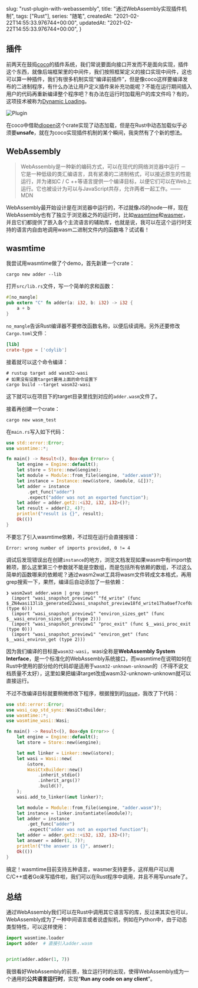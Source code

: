 
  slug: "rust-plugin-with-webassembly",
  title: "通过WebAssembly实现插件机制",
  tags: ["Rust"],
  series: "随笔",
  createdAt: "2021-02-22T14:55:33.976744+00:00",
  updatedAt: "2021-02-22T14:55:33.976744+00:00",
}

## 插件

前两天在鼓捣[coco](https://github.com/inherd/coco)的插件系统，我们常说要面向接口开发而不是面向实现，插件这个东西，就像后端框架里的中间件，我们按照框架定义的接口实现中间件，这也可以算一种插件，我们有很多机制实现“编译前插件”，但是像coco这样要编译发布的二进制程序，有什么办法让用户定义插件来补充功能呢？不能在运行期间插入用户的代码再重新编译整个程序吧？有办法在运行时加载用户的库文件吗？有的，这项技术被称为[Dynamic Loading](https://en.wikipedia.org/wiki/Dynamic_loading)。

![Plugin](https://i.loli.net/2021/02/22/SdDIRAY45lGKXWV.png)

在coco中借助[dlopen](https://crates.io/crates/dlopen)这个crate实现了动态加载，但是在Rust中动态加载似乎必须要**unsafe**，就在为coco实现插件机制的某个瞬间，我突然有了个新的想法。

## WebAssembly

> WebAssembly是一种新的编码方式，可以在现代的网络浏览器中运行 － 它是一种低级的类汇编语言，具有紧凑的二进制格式，可以接近原生的性能运行，并为诸如C / C ++等语言提供一个编译目标，以便它们可以在Web上运行。它也被设计为可以与JavaScript共存，允许两者一起工作。——MDN

WebAssembly最开始设计是在浏览器中运行的，不过就像JS的node一样，现在WebAssembly也有了独立于浏览器之外的运行时，比如[wasmtime](https://github.com/bytecodealliance/wasmtime)和[wasmer](https://github.com/wasmerio/wasmer)，并且它们都提供了嵌入各个主流语言的辅助库，也就是说，我可以在这个运行时支持的语言内自由地调用wasm二进制文件内的函数咯？试试看！

## wasmtime

我尝试用wasmtime做了个demo，首先新建一个crate：

```shell
cargo new adder --lib
```

打开`src/lib.rs`文件，写一个简单的求和函数：

```rust
#[no_mangle]
pub extern "C" fn adder(a: i32, b: i32) -> i32 {
    a + b
}
```

`no_mangle`告诉Rust编译器不要修改函数名称，以便后续调用。另外还要修改`Cargo.toml`文件：

```toml
[lib]
crate-type = ['cdylib']
```

接着就可以这个命令编译：

```shell
# rustup target add wasm32-wasi
# 如果没有设置target要用上面的命令设置下
cargo build --target wasm32-wasi
```

这下就可以在项目下的target目录里找到对应的`adder.wasm`文件了。

接着再创建一个crate：

```shell
cargo new wasm_test
```

在`main.rs`写入如下代码：

```rust
use std::error::Error;
use wasmtime::*;

fn main() -> Result<(), Box<dyn Error>> {
    let engine = Engine::default();
    let store = Store::new(&engine);
    let module = Module::from_file(&engine, "adder.wasm")?;
    let instance = Instance::new(&store, &module, &[])?;
    let adder = instance
        .get_func("adder")
        .expect("adder was not an exported function");
    let adder = adder.get2::<i32, i32, i32>()?;
    let result = adder(2, 4)?;
    println!("result is {}", result);
    Ok(())
}
```

不要忘了引入wasmtime依赖，不过现在运行会直接报错：

```
Error: wrong number of imports provided, 0 != 4
```

调试后发现错误出在创建`instance`的地方，浏览文档发现如果wasm中有import依赖项，那么这里第三个参数就不能是空数组，而是包括所有依赖的数组，不过这么简单的函数哪来的依赖呢？通过wasm2wat工具将wasm文件转成文本格式，再用grep搜索一下，果然，编译后自动添加了一些依赖：

```shell
❯ wasm2wat adder.wasm | grep import
  (import "wasi_snapshot_preview1" "fd_write" (func $_ZN4wasi13lib_generated22wasi_snapshot_preview18fd_write17ha0aef7cef0a152b0E (type 6)))
  (import "wasi_snapshot_preview1" "environ_sizes_get" (func $__wasi_environ_sizes_get (type 2)))
  (import "wasi_snapshot_preview1" "proc_exit" (func $__wasi_proc_exit (type 0)))
  (import "wasi_snapshot_preview1" "environ_get" (func $__wasi_environ_get (type 2)))
```

因为我们编译的目标是`wasm32-wasi`，wasi全称是**WebAssembly System Interface**，是一个标准化的WebAssembly系统接口，而wasmtime在说明如何在Rust中使用的部分给的代码却是适用于`wasm32-unknown-unknown`的（不得不说文档质量不太好），这里如果把编译target改成wasm32-unknown-unknown就可以直接运行。

不过不改编译目标就要稍微修改下程序，根据搜到的[issue](https://github.com/bytecodealliance/wasmtime/issues/1730)，我改了下代码：

```rust
use std::error::Error;
use wasi_cap_std_sync::WasiCtxBuilder;
use wasmtime::*;
use wasmtime_wasi::Wasi;

fn main() -> Result<(), Box<dyn Error>> {
    let engine = Engine::default();
    let store = Store::new(&engine);

    let mut linker = Linker::new(&store);
    let wasi = Wasi::new(
        &store,
        WasiCtxBuilder::new()
            .inherit_stdio()
            .inherit_args()?
            .build()?,
    );
    wasi.add_to_linker(&mut linker)?;

    let module = Module::from_file(&engine, "adder.wasm")?;
    let instance = linker.instantiate(&module)?;
    let adder = instance
        .get_func("adder")
        .expect("adder was not an exported function");
    let adder = adder.get2::<i32, i32, i32>()?;
    let answer = adder(1, 7)?;
    println!("the answer is {}", answer);
    Ok(())
}
```

搞定！wasmtime目前支持五种语言，wasmer支持更多，这样用户可以用C/C++或者Go来写插件啦，我们可以在Rust程序中调用，并且不用写unsafe了。

## 总结

通过WebAssembly我们可以在Rust中调用其它语言写的库，反过来其实也可以，WebAssembly成为了一种中间语言或者说虚拟机，例如在Python中，由于动态类型特性，可以这样使用：

```python
import wasmtime.loader
import adder  # 直接引入adder.wasm


print(adder.adder(1, 7))
```

我很看好WebAssembly的前景，独立运行时的出现，使得WebAssembly成为一个通用的**公共语言运行时**，实现“**Run any code on any client**”。

